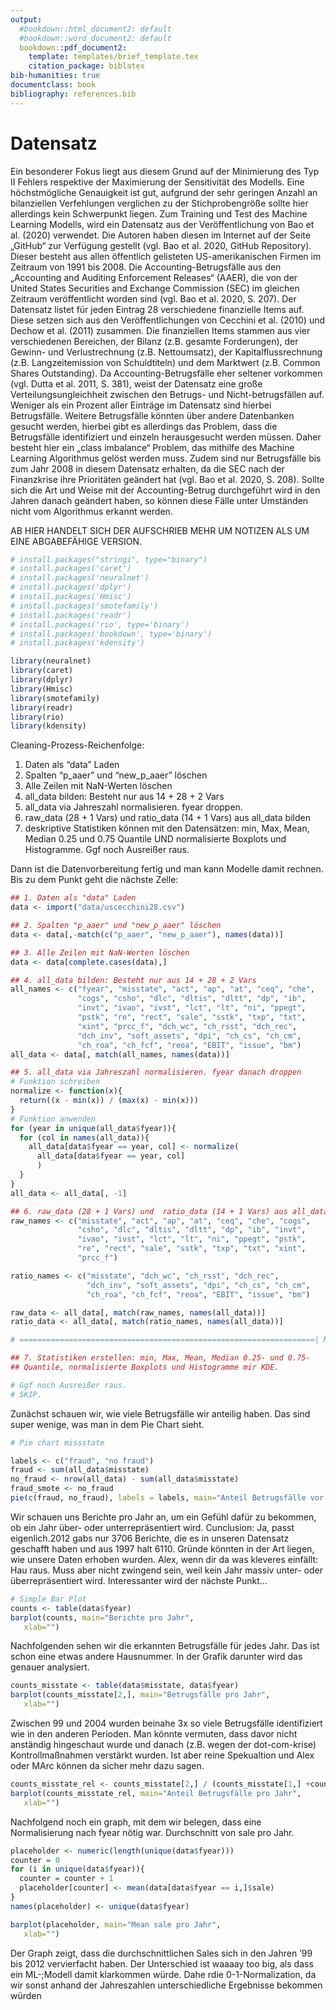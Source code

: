 ```yaml
---
output:
  #bookdown::html_document2: default
  #bookdown::word_document2: default
  bookdown::pdf_document2:
    template: templates/brief_template.tex
    citation_package: biblatex
bib-humanities: true
documentclass: book
bibliography: references.bib
---
```


# Datensatz {#dataset} 
Ein besonderer Fokus liegt aus diesem Grund auf der Minimierung des Typ II Fehlers respektive der Maximierung der Sensitivität des Modells. Eine höchstmögliche Genauigkeit ist gut, aufgrund der sehr geringen Anzahl an bilanziellen Verfehlungen verglichen zu der Stichprobengröße sollte hier allerdings kein Schwerpunkt liegen.
Zum Training und Test des Machine Learning Modells, wird ein Datensatz aus der Veröffentlichung von Bao et al. (2020) verwendet. Die Autoren haben diesen im Internet auf der Seite „GitHub“ zur Verfügung gestellt (vgl. Bao et al. 2020, GitHub Repository). Dieser besteht aus allen öffentlich gelisteten US-amerikanischen Firmen im Zeitraum von 1991 bis 2008. Die Accounting-Betrugsfälle aus den „Accounting and Auditing Enforcement Releases“ (AAER), die von der United States Securities and Exchange Commission (SEC) im gleichen Zeitraum veröffentlicht worden sind (vgl. Bao et al. 2020, S. 207). Der Datensatz listet für jeden Eintrag 28 verschiedene finanzielle Items auf. Diese setzen sich aus den Veröffentlichungen von Cecchini et al. (2010) und Dechow et al. (2011) zusammen. Die finanziellen Items stammen aus vier verschiedenen Bereichen, der Bilanz (z.B. gesamte Forderungen), der Gewinn- und Verlustrechnung (z.B. Nettoumsatz), der Kapitalflussrechnung (z.B. Langzeitemission von Schuldtiteln) und dem Marktwert (z.B. Common Shares Outstanding).
Da Accounting-Betrugsfälle eher seltener vorkommen (vgl. Dutta et al. 2011, S. 381), weist der Datensatz eine große Verteilungsungleichheit zwischen den Betrugs- und Nicht-betrugsfällen auf. Weniger als ein Prozent aller Einträge im Datensatz sind hierbei Betrugsfälle. Weitere Betrugsfälle könnten über andere Datenbanken gesucht werden, hierbei gibt es allerdings das Problem, dass die Betrugsfälle identifiziert und einzeln herausgesucht werden müssen. Daher besteht hier ein „class imbalance“ Problem, das mithilfe des Machine Learning Algorithmus gelöst werden muss.
Zudem sind nur Betrugsfälle bis zum Jahr 2008 in diesem Datensatz erhalten, da die SEC nach der Finanzkrise ihre Prioritäten geändert hat (vgl. Bao et al. 2020, S. 208). Sollte sich die Art und Weise mit der Accounting-Betrug durchgeführt wird in den Jahren danach geändert haben, so können diese Fälle unter Umständen nicht vom Algorithmus erkannt werden.


 AB HIER HANDELT SICH DER AUFSCHRIEB MEHR UM NOTIZEN ALS UM EINE ABGABEFÄHIGE VERSION.
 
 
 
```r
# install.packages("stringi", type="binary")
# install.packages('caret')
# install.packages('neuralnet')
# install.packages('dplyr')
# install.packages('Hmisc')
# install.packages('smotefamily')
# install.packages('readr')
# install.packages('rio', type='binary')
# install.packages('bookdown', type='binary')
# install.packages('kdensity')

library(neuralnet)
library(caret)
library(dplyr)
library(Hmisc)
library(smotefamily)
library(readr)
library(rio)
library(kdensity)
```
Cleaning-Prozess-Reichenfolge:

  1. Daten als "data" Laden
  2. Spalten "p_aaer" und "new_p_aaer" löschen
  3. Alle Zeilen mit NaN-Werten löschen
  4. all_data bilden: Besteht nur aus 14 + 28 + 2 Vars 
  5. all_data via Jahreszahl normalisieren. fyear droppen. 
  6. raw_data (28 + 1 Vars) und  ratio_data (14 + 1 Vars) aus all_data bilden
  7. deskriptive Statistiken können mit den Datensätzen: min, Max, Mean, Median 0.25 und 0.75 Quantile UND normalisierte Boxplots und Histogramme. Ggf noch Ausreißer raus.

  
Dann ist die Datenvorbereitung fertig und man kann Modelle damit rechnen. Bis zu dem Punkt geht die nächste Zelle:

```r
## 1. Daten als "data" Laden
data <- import("data/uscecchini28.csv")

## 2. Spalten "p_aaer" und "new_p_aaer" löschen
data <- data[,-match(c("p_aaer", "new_p_aaer"), names(data))]

## 3. Alle Zeilen mit NaN-Werten löschen
data <- data[complete.cases(data),]

## 4. all_data bilden: Besteht nur aus 14 + 28 + 2 Vars
all_names <- c("fyear", "misstate", "act", "ap", "at", "ceq", "che", 
               "cogs", "csho", "dlc", "dltis", "dltt", "dp", "ib", 
               "invt", "ivao", "ivst", "lct", "lt", "ni", "ppegt", 
               "pstk", "re", "rect", "sale", "sstk", "txp", "txt", 
               "xint", "prcc_f", "dch_wc", "ch_rsst", "dch_rec", 
               "dch_inv", "soft_assets", "dpi", "ch_cs", "ch_cm", 
               "ch_roa", "ch_fcf", "reoa", "EBIT", "issue", "bm")
all_data <- data[, match(all_names, names(data))]

## 5. all_data via Jahreszahl normalisieren. fyear danach droppen
# Funktion schreiben
normalize <- function(x){
  return((x - min(x)) / (max(x) - min(x)))
}
# Funktion anwenden
for (year in unique(all_data$fyear)){
  for (col in names(all_data)){
    all_data[data$fyear == year, col] <- normalize(
      all_data[data$fyear == year, col]
      ) 
  }
}
all_data <- all_data[, -1] 

## 6. raw_data (28 + 1 Vars) und  ratio_data (14 + 1 Vars) aus all_data bilden
raw_names <- c("misstate", "act", "ap", "at", "ceq", "che", "cogs", 
               "csho", "dlc", "dltis", "dltt", "dp", "ib", "invt", 
               "ivao", "ivst", "lct", "lt", "ni", "ppegt", "pstk", 
               "re", "rect", "sale", "sstk", "txp", "txt", "xint", 
               "prcc_f")

ratio_names <- c("misstate", "dch_wc", "ch_rsst", "dch_rec", 
                 "dch_inv", "soft_assets", "dpi", "ch_cs", "ch_cm", 
                 "ch_roa", "ch_fcf", "reoa", "EBIT", "issue", "bm")

raw_data <- all_data[, match(raw_names, names(all_data))]
ratio_data <- all_data[, match(ratio_names, names(all_data))]

# ==================================================================| Maximale Breite bis zum Strich

## 7. Statistiken erstellen: min, Max, Mean, Median 0.25- und 0.75- 
## Quantile, normalisierte Boxplots und Histogramme mir KDE. 

# Ggf noch Ausreißer raus.
# SKIP. 


```

Zunächst schauen wir, wie viele Betrugsfälle wir anteilig haben. Das sind super wenige, was man in dem Pie Chart sieht.
```r
# Pie chart missstate 

labels <- c("fraud", "no fraud")
fraud <- sum(all_data$misstate)
no_fraud <- nrow(all_data) - sum(all_data$misstate)
fraud_smote <- no_fraud
pie(c(fraud, no_fraud), labels = labels, main="Anteil Betrugsfälle vor SMOTE", init.angle = 90, clockwise = T)

```

Wir schauen uns Berichte pro Jahr an, um ein Gefühl dafür zu bekommen, ob ein Jahr über- oder unterrepräsentiert wird. 
Cunclusion: Ja, passt eigenlich.2012 gabs nur 3706 Berichte, die es in unseren Datensatz geschafft haben und aus 1997 halt 6110. Gründe könnten in der Art liegen, wie unsere Daten erhoben wurden. Alex, wenn dir da was kleveres einfällt: Hau raus. Muss aber nicht zwingend sein, weil kein Jahr massiv unter- oder überrepräsentiert wird. Interessanter wird der nächste Punkt...
```r
# Simple Bar Plot
counts <- table(data$fyear)
barplot(counts, main="Berichte pro Jahr",
   xlab="")
```
Nachfolgenden sehen wir die erkannten Betrugsfälle für jedes Jahr. Das ist schon eine etwas andere Hausnummer. In der Grafik darunter wird das genauer analysiert. 

```r
counts_misstate <- table(data$misstate, data$fyear)
barplot(counts_misstate[2,], main="Betrugsfälle pro Jahr",
   xlab="")
```
Zwischen 99 und 2004 wurden beinahe 3x so viele Betrugsfälle identifiziert wie in den anderen Perioden. Man könnte vermuten, dass davor nicht anständig hingeschaut wurde und danach (z.B. wegen der dot-com-krise) Kontrollmaßnahmen verstärkt wurden. Ist aber reine Spekualtion und Alex oder MArc können da sicher mehr dazu sagen. 
```r
counts_misstate_rel <- counts_misstate[2,] / (counts_misstate[1,] +counts_misstate[2,])
barplot(counts_misstate_rel, main="Anteil Betrugsfälle pro Jahr",
   xlab="")
```
Nachfolgend noch ein graph, mit dem wir belegen, dass eine Normalisierung nach fyear nötig war. Durchschnitt von sale pro Jahr. 

```r

placeholder <- numeric(length(unique(data$fyear)))
counter = 0
for (i in unique(data$fyear)){
  counter = counter + 1
  placeholder[counter] <- mean(data[data$fyear == i,]$sale)
}
names(placeholder) <- unique(data$fyear)

barplot(placeholder, main="Mean sale pro Jahr",
   xlab="")
```
Der Graph zeigt, dass die durchschnittlichen Sales sich in den Jahren '99 bis 2012 vervierfacht haben. Der Unterschied ist waaaay too big, als dass ein ML-;Modell damit klarkommen würde. Dahe rdie 0-1-Normalization, da wir sonst anhand der Jahreszahlen unterschiedliche Ergebnisse bekommen würden 
























